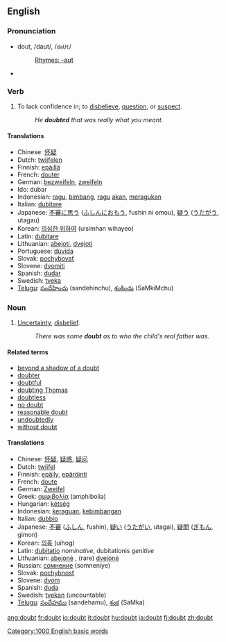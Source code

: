 ==English==

{{rank|hard|ask|question|410|doubt|around|black|lady}}

===Pronunciation===
*dout, /daʊt/, /<tt>daUt</tt>/
*:[[Rhymes:English:-aʊt|Rhymes: -aʊt]]
*{{audio|en-us-doubt.ogg|Audio (US)}}

===Verb===
{{en-infl-reg-consonant|doubt||}}

# To lack confidence in; to [[disbelieve]], [[question]], or [[suspect]].
#:''He '''doubted''' that was really what you meant.''

====Translations====
*Chinese: [[怀疑]]
*Dutch: [[twijfelen]]
*Finnish: [[epäillä]]
*French: [[douter]]
*German: [[bezweifeln]], [[zweifeln]]
*Ido: dubar
*Indonesian: [[ragu]], [[bimbang]], [[ragu]] [[akan]], [[ragu|meragukan]]
*Italian: [[dubitare]]
*Japanese: [[不審]]に[[思う]] ([[ふしん]]に[[おもう]], fushin ni omou), [[疑う]] ([[うたがう]], utagau)
*Korean: [[의심한 위하여]] (uisimhan wihayeo)
*Latin: [[dubitare]]
*Lithuanian: [[abejoti]], [[dvejoti]]
*Portuguese: [[dúvida]]
*Slovak: [[pochybovať]]
*Slovene: [[dvomiti]]
*Spanish: [[dudar]]
*Swedish: [[tveka]]
*[[Telugu]]: [[సందేహించు]] (sandehinchu), [[శంకించు]] (SaMkiMchu)

===Noun===
{{en-noun-reg}} 

# [[uncertainty|Uncertainty]], [[disbelief]].
#:''There was some '''doubt''' as to who the child's real father was.''

====Related terms====
*[[beyond a shadow of a doubt]]
*[[doubter]]
*[[doubtful]]
*[[doubting Thomas]]
*[[doubtless]]
*[[no doubt]]
*[[reasonable doubt]]
*[[undoubtedly]]
*[[without doubt]]

====Translations====
*Chinese: [[怀疑]], [[疑惑]], [[疑问]]
*Dutch: [[twijfel]] {{f}}
*Finnish: [[epäily]], [[epäröinti]]
*French: [[doute]] {{f}}
*German: [[Zweifel]]
*Greek: [[αμφιβολία]] (amphibolía)
*Hungarian: [[kétség]]
*Indonesian: [[ragu|keraguan]], [[bimbang|kebimbangan]]
*Italian: [[dubbio]] {{m}}
*Japanese: [[不審]] ([[ふしん]], fushin), [[疑い]] ([[うたがい]], utagai), [[疑問]] ([[ぎもん]], gimon)
*Korean: [[의혹]] (uihog)
*Latin: [[dubitatio]] ''nominative'', dubitationis ''genitive''
*Lithuanian: [[abejonė]] {{f}},  (rare) [[dvejonė]] {{f}}
*Russian: [[сомнение]] (somneniye)
*Slovak: [[pochybnosť]] {{f}}
*Slovene: [[dvom]] {{m}}
*Spanish: [[duda]] {{f}}
*Swedish: [[tvekan]] (uncountable)
*[[Telugu]]: [[సందేహము]] (sandehamu), [[శంక]] (SaMka)
[[Category:1000 English basic words]]

[[ang:doubt]]
[[fr:doubt]]
[[io:doubt]]
[[it:doubt]]
[[hu:doubt]]
[[ja:doubt]]
[[fi:doubt]]
[[zh:doubt]]
